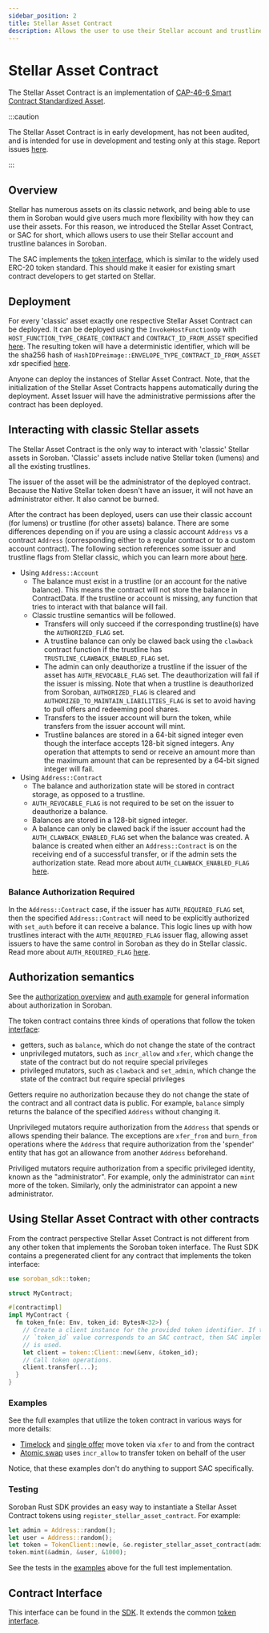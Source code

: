 ```yaml
---
sidebar_position: 2
title: Stellar Asset Contract
description: Allows the user to use their Stellar account and trustline balance on Soroban using the Token Interface, which is similar to the ERC-20 token standard.
---
```


<head>
  <html className="some-extra-html-class" />
  <body className="other-extra-body-class" />
  <title>Use Stellar assets on Soroban.</title>
  <meta charSet="utf-8" />
  <meta name="twitter:card" content="summary" />
  <link
    rel="canonical"
    href="https://docusaurus.io/docs/markdown-features/head-metadata"
  />
</head>

# Stellar Asset Contract

The Stellar Asset Contract is an implementation of [CAP-46-6 Smart Contract
Standardized Asset].

[CAP-46-6 Smart Contract Standardized Asset]: https://stellar.org/protocol/cap-46-06

:::caution

The Stellar Asset Contract is in early development, has not been audited, and is
intended for use in development and testing only at this stage. Report issues
[here](https://github.com/stellar/rs-soroban-env/issues/new/choose).

:::

## Overview

Stellar has numerous assets on its classic network, and being able to use them
in Soroban would give users much more flexibility with how they can use their
assets. For this reason, we introduced the Stellar Asset Contract, or SAC for
short, which allows users to use their Stellar account and trustline balances in
Soroban.

The SAC implements the [token interface](../reference/interfaces/token-interface), which is similar to the
widely used ERC-20 token standard. This should make it easier for existing
smart contract developers to get started on Stellar.

## Deployment

For every 'classic' asset exactly one respective Stellar Asset Contract can be
deployed. It can be deployed using the `InvokeHostFunctionOp` with
`HOST_FUNCTION_TYPE_CREATE_CONTRACT` and `CONTRACT_ID_FROM_ASSET` specified
[here](../fundamentals-and-concepts/invoking-contracts-with-transactions). The resulting token will have a
deterministic identifier, which will be the sha256 hash of
`HashIDPreimage::ENVELOPE_TYPE_CONTRACT_ID_FROM_ASSET` xdr specified [here][contract_id].

Anyone can deploy the instances of Stellar Asset Contract. Note, that the
initialization of the Stellar Asset Contracts happens automatically during the
deployment. Asset Issuer will have the administrative permissions after the
contract has been deployed.

[contract_id]: https://github.com/stellar/stellar-xdr/blob/dc23adf60e095a6ce626b2b09128e58a5eae0cd0/Stellar-transaction.x#L661

## Interacting with classic Stellar assets

The Stellar Asset Contract is the only way to interact with 'classic' Stellar
assets in Soroban. 'Classic' assets include native Stellar token (lumens) and
all the existing trustlines.

The issuer of the asset will be the administrator
of the deployed contract. Because the Native Stellar token doesn't have an
issuer, it will not have an administrator either. It also cannot be burned.

After the contract has been deployed, users can use their classic account (for
lumens) or trustline (for other assets) balance. There are some differences
depending on if you are using a classic account `Address` vs a contract
`Address` (corresponding either to a regular contract or to a custom account
contract). The following section references some issuer and trustline flags from
Stellar classic, which you can learn more about [here](https://developers.stellar.org/docs/issuing-assets/control-asset-access#controlling-access-to-an-asset-with-flags).

- Using `Address::Account`
  - The balance must exist in a trustline (or an account for the native
    balance). This means the contract will not store the balance in
    ContractData. If the trustline or account is missing, any function that
    tries to interact with that balance will fail.
  - Classic trustline semantics will be followed.
    - Transfers will only succeed if the corresponding trustline(s) have the
      `AUTHORIZED_FLAG` set.
    - A trustline balance can only be clawed back using the `clawback` contract
      function if the trustline has `TRUSTLINE_CLAWBACK_ENABLED_FLAG` set.
    - The admin can only deauthorize a trustline if the issuer of the asset has
      `AUTH_REVOCABLE_FLAG` set. The deauthorization will fail if the issuer is
      missing. Note that when a trustline is deauthorized from Soroban,
      `AUTHORIZED_FLAG` is cleared and
      `AUTHORIZED_TO_MAINTAIN_LIABILITIES_FLAG` is set to avoid having to pull
      offers and redeeming pool shares.
    - Transfers to the issuer account will burn the token, while transfers from
      the issuer account will mint.
    - Trustline balances are stored in a 64-bit signed integer even though the
      interface accepts 128-bit signed integers. Any operation that attempts to
      send or receive an amount more than the maximum amount that can be
      represented by a 64-bit signed integer will fail.
- Using `Address::Contract`
  - The balance and authorization state will be stored in contract storage, as
    opposed to a trustline.
  - `AUTH_REVOCABLE_FLAG` is not required to be set on the issuer to deauthorize a
    balance.
  - Balances are stored in a 128-bit signed integer.
  - A balance can only be clawed back if the issuer account had the
    `AUTH_CLAWBACK_ENABLED_FLAG` set when the balance was created. A balance is
    created when either an `Address::Contract` is on the receiving end of a successful
    transfer, or if the admin sets the authorization state. Read more
    about `AUTH_CLAWBACK_ENABLED_FLAG` [here](https://developers.stellar.org/docs/issuing-assets/control-asset-access#clawback-enabled-0x8).

### Balance Authorization Required

In the `Address::Contract` case, if the issuer has `AUTH_REQUIRED_FLAG` set, then the
specified `Address::Contract` will need to be explicitly authorized with
`set_auth` before it can receive a balance. This logic lines up with how
trustlines interact with the `AUTH_REQUIRED_FLAG` issuer flag, allowing asset issuers
to have the same control in Soroban as they do in Stellar classic. Read more
about `AUTH_REQUIRED_FLAG` [here](https://developers.stellar.org/docs/issuing-assets/control-asset-access#authorization-required-0x1).

## Authorization semantics

See the [authorization overview](../fundamentals-and-concepts/authorization.mdx) and
[auth example](../basic-tutorials/auth.mdx) for general information about authorization in
Soroban.

The token contract contains three kinds of operations that follow the token
[interface](../reference/interfaces/token-interface#code):

- getters, such as `balance`, which do not change the state of the contract
- unprivileged mutators, such as `incr_allow` and `xfer`, which change the state
  of the contract but do not require special privileges
- privileged mutators, such as `clawback` and `set_admin`, which change the
  state of the contract but require special privileges

Getters require no authorization because they do not change the state of the
contract and all contract data is public. For example, `balance` simply returns
the balance of the specified `Address` without changing it.

Unprivileged mutators require authorization from the `Address` that spends or
allows spending their balance. The exceptions are `xfer_from` and `burn_from`
operations where the `Address` that require authorization from the 'spender'
entity that has got an allowance from another `Address` beforehand.

Priviliged mutators require authorization from a specific privileged identity,
known as the "administrator". For example, only the administrator can `mint`
more of the token. Similarly, only the administrator can appoint a new
administrator.

## Using Stellar Asset Contract with other contracts

From the contract perspective Stellar Asset Contract is not different from any
other token that implements the Soroban token interface. The Rust SDK contains
a pregenerated client for any contract that implements the token interface:

```rust
use soroban_sdk::token;

struct MyContract;

#[contractimpl]
impl MyContract {
  fn token_fn(e: Env, token_id: BytesN<32>) {
    // Create a client instance for the provided token identifier. If the
    // `token_id` value corresponds to an SAC contract, then SAC implementation
    // is used.
    let client = token::Client::new(&env, &token_id);
    // Call token operations.
    client.transfer(...);
  }
}
```

### Examples

See the full examples that utilize the token contract in various ways for more
details:

- [Timelock](timelock.mdx) and [single offer](single-offer-sale.mdx) move token
  via `xfer` to and from the contract
- [Atomic swap](atomic-swap.mdx) uses `incr_allow` to transfer token on behalf
  of the user

Notice, that these examples don't do anything to support SAC specifically.

### Testing

Soroban Rust SDK provides an easy way to instantiate a Stellar Asset Contract
tokens using `register_stellar_asset_contract`. For example:

```rust
let admin = Address::random();
let user = Address::random();
let token = TokenClient::new(e, &e.register_stellar_asset_contract(admin.clone()));
token.mint(&admin, &user, &1000);
```

See the tests in the [examples](#examples) above for the full test
implementation.

## Contract Interface

This interface can be found in the [SDK]. It extends the common
[token interface](tokens.mdx).

[SDK]: https://github.com/stellar/rs-soroban-sdk/blob/v0.9.2/soroban-sdk/src/token.rs
